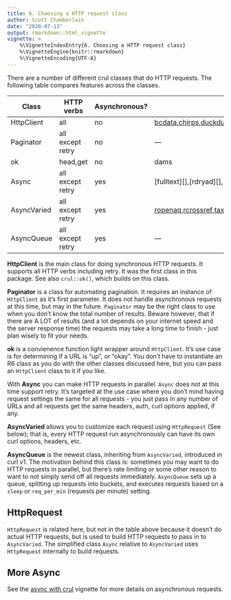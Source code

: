 ```yaml
---
title: 6. Choosing a HTTP request class
author: Scott Chamberlain
date: "2020-07-13"
output: rmarkdown::html_vignette
vignette: >
    %\VignetteIndexEntry{6. Choosing a HTTP request class}
    %\VignetteEngine{knitr::rmarkdown}
    %\VignetteEncoding{UTF-8}
---
```




There are a number of different crul classes that do HTTP requests. The following table compares features across the classes.

|Class|HTTP verbs|Asynchronous?|Packges using|
|---|---|---|---|
|HttpClient|all|no|[bcdata][],[chirps][],[duckduckr][],[gfonts][],[mindicador][],[nsapi][],[tradestatistics][],[viafr][]|
|Paginator|all except retry|no|---|
|ok|head,get|no|dams|
|Async|all except retry|yes|[fulltext][],[rdryad][],[rnoaa][]|
|AsyncVaried|all except retry|yes|[ropenaq][],[rcrossref][],[taxize][],[rcitoid][],[mstrio][]|
|AsyncQueue|all except retry|yes|---|

**HttpClient** is the main class for doing synchronous HTTP requests. It supports all HTTP verbs including retry. It was the first class in this package. See also `crul::ok()`, which builds on this class.

**Paginator** is a class for automating pagination. It requires an instance of `HttpClient` as it's first parameter. It does not handle asynchronous requests at this time, but may in the future. `Paginator` may be the right class to use when you don't know the total number of results. Beware however, that if there are A LOT of results (and a lot depends on your internet speed and the server response time) the requests may take a long time to finish - just plan wisely to fit your needs.

**ok** is a convienence function light wrapper around `HttpClient`. It's use case is for determining if a URL is "up", or "okay". You don't have to instantiate an R6 class as you do with the other classes discussed here, but you can pass an `HttpClient` class to it if you like.

With **Async** you can make HTTP requests in parallel. `Async` does not at this time support retry. It's targeted at the use case where you don't mind having request settings the same for all requests - you just pass in any number of URLs and all requests get the same headers, auth, curl options applied, if any.

**AsyncVaried** allows you to customize each request using `HttpRequest` (See below); that is, every HTTP request run asynchronously can have its own curl options, headers, etc. 

**AsyncQueue** is the newest class, inheriting from `AsyncVaried`, introduced in curl v1. The motivation behind this class is: sometimes you may want to do HTTP requests in parallel, but there's rate limiting or some other reason to want to not simply send off all requests immediately. `AsyncQueue` sets up a queue, splitting up requests into buckets, and executes requests based on a `sleep` or `req_per_min` (requests per minute) setting.

## HttpRequest

`HttpRequest` is related here, but not in the table above because it doesn't do actual HTTP requests, but is used to build HTTP requests to pass in to `AsyncVaried`. The simplified class `Async` relative to `AsyncVaried` uses `HttpRequest` internally to build requests. 

## More Async

See the [async with crul](async.html) vignette for more details on asynchronous requests.

[bcdata]: https://bcgov.github.io/bcdata/
[chirps]: https://docs.ropensci.org/chirps/
[duckduckr]: https://github.com/dirkschumacher/duckduckr
[gfonts]: https://dreamrs.github.io/gfonts/
[mindicador]: https://pacha.dev/mindicador/
[nsapi]: https://rmhogervorst.nl/nsapi/
[tradestatistics]: https://docs.ropensci.org/tradestatistics/
[viafr]: https://github.com/stefanieschneider/viafr
[ropenaq]: https://docs.ropensci.org/ropenaq/
[rcrossref]: https://docs.ropensci.org/rcrossref/
[taxize]: https://docs.ropensci.org/taxize/
[rcitoid]: https://docs.ropensci.org/rcitoid/
[mstrio]: https://cloud.r-project.org/web/packages/mstrio/
